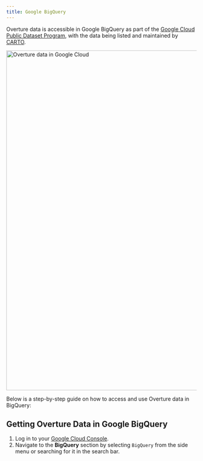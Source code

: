 ```yaml
---
title: Google BigQuery
---
```


Overture data is accessible in Google BigQuery as part of the [Google Cloud Public Dataset Program](https://cloud.google.com/bigquery/public-data), with the data being listed and maintained by [CARTO](https.//www.carto.com). 

<img 
  src="../../static/img/getting-data/bigquery-1.png" 
  alt="Overture data in Google Cloud" 
  width="900" 
  height="auto" 
/>

Below is a step-by-step guide on how to access and use Overture data in BigQuery: 

## Getting Overture Data in Google BigQuery
1. Log in to your [Google Cloud Console](https://console.cloud.google.com/).
2. Navigate to the **BigQuery** section by selecting `BigQuery` from the side menu or searching for it in the search bar.
